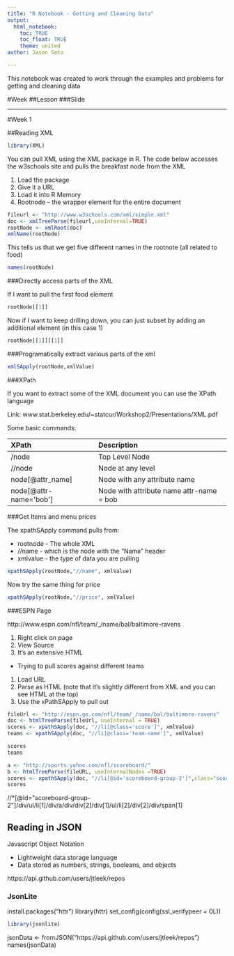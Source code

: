 ```yaml
---
title: "R Notebook - Getting and Cleaning Data"
output: 
  html_notebook:
    toc: TRUE
    toc_float: TRUE
    theme: united
author: Jason Seto

---
```

This notebook was created to work through the examples and problems for getting and cleaning data

#Week
##Lesson
###Slide

---

#Week 1

##Reading XML

<!-- install.packages("XML") -->

```r
library(XML)
```

You can pull XML using the XML package in R. The code below accesses the w3schools site and pulls the breakfast node from the XML

1. Load the package
2. Give it a URL
3. Load it into R Memory
4. Rootnode -- the wrapper element for the entire document

```r
fileurl <- "http://www.w3schools.com/xml/simple.xml"
doc <- xmlTreeParse(fileurl,useInternal=TRUE)
rootNode <- xmlRoot(doc)
xmlName(rootNode)
```

This tells us that we get five different names in the rootnote (all related to food)
```r
names(rootNode)
```

###Directly access parts of the XML

If I want to pull the first food element

```r
rootNode[[1]]
```

Now if I want to keep drilling down, you can just subset by adding an additional element (in this case 1)

```r
rootNode[[1]][[1]]
```

###Programatically extract various parts of the xml

```r
xmlSApply(rootNode,xmlValue)
```

###XPath

If you want to extract some of the XML document you can use the XPath language

Link: www.stat.berkeley.edu/~statcur/Workshop2/Presentations/XML.pdf

Some basic commands:

XPath                   Description
------------            ------------
/node                   Top Level Node
//node                  Node at any level
node[@attr_name]        Node with any attribute name
node[@attr-name='bob']  Node with attribute name attr-name = bob


###Get Items and menu prices

The xpathSApply command pulls from:

* rootnode - The whole XML
* //name   - which is the node with the "Name" header
* xmlvalue - the type of data you are pulling

```r
xpathSApply(rootNode,"//name", xmlValue)
```

Now try the same thing for price

```r
xpathSApply(rootNode,"//price", xmlValue)
```

###ESPN Page

http://www.espn.com/nfl/team/_/name/bal/baltimore-ravens

1. Right click on page
2. View Source
3. It's an extensive HTML

* Trying to pull scores against different teams

1. Load URL
2. Parse as HTML (note that it's slightly different from XML and you can see HTML at the top)
3. Use the xPathSApply to pull out 

```r
fileUrl <- "http://espn.go.com/nfl/team/_/name/bal/baltimore-ravens"
doc <- htmlTreeParse(fileUrl, useInternal = TRUE)
scores <- xpathSApply(doc, "//li[@class='score']", xmlValue)
teams <- xpathSApply(doc, "//li[@class='team-name']", xmlValue)

scores
teams
```


```r
a <- "http://sports.yahoo.com/nfl/scoreboard/"
b <- htmlTreeParse(fileURL, useInternalNodes =TRUE)
scores <- xpathSApply(doc, "//li[@id='scoreboard-group-2']",class="score")
scores
```

//*[@id="scoreboard-group-2"]/div/ul/li[1]/div/a/div/div[2]/div[1]/ul/li[2]/div[2]/div/span[1]

## Reading in JSON

Javascript Object Notation

* Lightweight data storage language
* Data stored as numbers, strings, booleans, and objects

https://api.github.com/users/jtleek/repos


### JsonLite
install.packages("httr")
library(httr)
set_config(config(ssl_verifypeer = 0L))

```r
library(jsonlite)
```

jsonData <- fromJSON("https://api.github.com/users/jtleek/repos")
names(jsonData)
